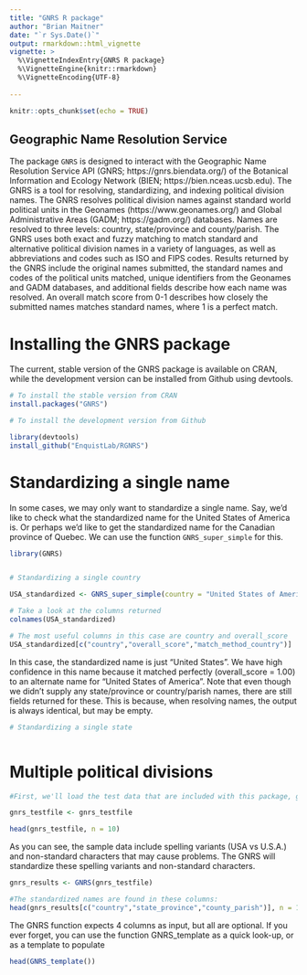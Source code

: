 ```yaml
---
title: "GNRS R package"
author: "Brian Maitner"
date: "`r Sys.Date()`"
output: rmarkdown::html_vignette
vignette: >
  %\VignetteIndexEntry{GNRS R package}
  %\VignetteEngine{knitr::rmarkdown}
  %\VignetteEncoding{UTF-8}
  
---
```



```r
knitr::opts_chunk$set(echo = TRUE)
```

## Geographic Name Resolution Service

The package `GNRS` is designed to interact with the Geographic Name Resolution Service API (GNRS; https://gnrs.biendata.org/) of the Botanical Information and Ecology Network (BIEN; https://bien.nceas.ucsb.edu). The GNRS is a tool for resolving, standardizing, and indexing political division names. The GNRS resolves political division names against standard world political units in the Geonames (https://www.geonames.org/) and Global Administrative Areas (GADM; https://gadm.org/) databases. Names are resolved to three levels: country, state/province and county/parish. The GNRS uses both exact and fuzzy matching to match standard and alternative political division names in a variety of languages, as well as abbreviations and codes such as ISO and FIPS codes. Results returned by the GNRS include the original names submitted, the standard names and codes of the political units matched, unique identifiers from the Geonames and GADM databases, and additional fields describe how each name was resolved. An overall match score from 0-1 describes how closely the submitted names matches standard names, where 1 is a perfect match.


# Installing the GNRS package
The current, stable version of the GNRS package is available on CRAN, while the development version can be installed from Github using devtools.  

```r

# To install the stable version from CRAN
install.packages("GNRS")

# To install the development version from Github

library(devtools)
install_github("EnquistLab/RGNRS")


```

# Standardizing a single name

In some cases, we may only want to standardize a single name.  Say, we'd like to check what the standardized name for the United States of America is.  Or perhaps we'd like to get the standardized name for the Canadian province of Quebec.  We can use the function `GNRS_super_simple` for this.

```r

library(GNRS)


# Standardizing a single country

USA_standardized <- GNRS_super_simple(country = "United States of America")

# Take a look at the columns returned
colnames(USA_standardized)

# The most useful columns in this case are country and overall_score
USA_standardized[c("country","overall_score","match_method_country")]

```

In this case, the standardized name is just "United States".  We have high confidence in this name because it matched perfectly (overall_score = 1.00) to an alternate name for "United States of America".  Note that even though we didn't supply any state/province or country/parish names, there are still fields returned for these.  This is because, when resolving names, the output is always identical, but may be empty.


```r

# Standardizing a single state



```
# Multiple political divisions

```r

#First, we'll load the test data that are included with this package, gnrs_testfile

gnrs_testfile <- gnrs_testfile

head(gnrs_testfile, n = 10)
```

As you can see, the sample data include spelling variants (USA vs U.S.A.) and non-standard characters that may cause problems.  The GNRS will standardize these spelling variants and non-standard characters.


```r

gnrs_results <- GNRS(gnrs_testfile)

#The standardized names are found in these columns:
head(gnrs_results[c("country","state_province","county_parish")], n = 10)

```


The GNRS function expects 4 columns as input, but all are optional. If you ever forget, you can use the function GNRS_template as a quick look-up, or as a template to populate

```r


head(GNRS_template())


```

